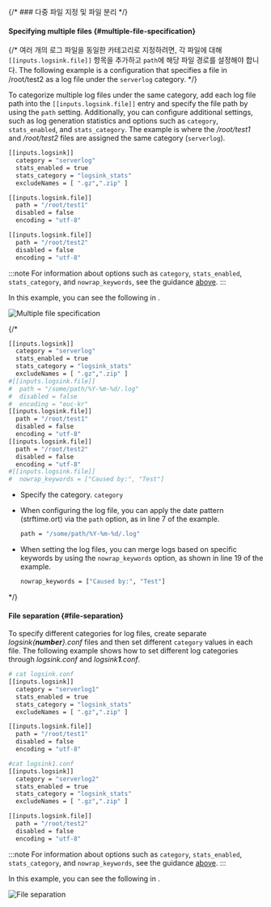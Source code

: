 {/* ### 다중 파일 지정 및 파일 분리  */}

#### Specifying multiple files {#multiple-file-specification}

{/* 여러 개의 로그 파일을 동일한 카테고리로 지정하려면, 각 파일에 대해 `[[inputs.logsink.file]]` 항목을 추가하고 `path`에 해당 파일 경로를 설정해야 합니다. The following example is a configuration that specifies a file in /root/test2 as a log file under the `serverlog` category.  */}

To categorize multiple log files under the same category, add each log file path into the `[[inputs.logsink.file]]` entry and specify the file path by using the `path` setting. Additionally, you can configure additional settings, such as log generation statistics and options such as `category`, `stats_enabled`, and `stats_category`. The example is where the */root/test1* and */root/test2* files are assigned the same category (`serverlog`).

```bash {2,7-15}
[[inputs.logsink]]
  category = "serverlog"
  stats_enabled = true
  stats_category = "logsink_stats"
  excludeNames = [ ".gz",".zip" ]

[[inputs.logsink.file]]
  path = "/root/test1"
  disabled = false
  encoding = "utf-8"

[[inputs.logsink.file]]
  path = "/root/test2"
  disabled = false
  encoding = "utf-8"
```

:::note
For information about options such as `category`, `stats_enabled`, `stats_category`, and `nowrap_keywords`, see the guidance [above](#server-log-settings). 
:::

In this example, you can see the following in <Cmdname sid="side_logTail" className="uitext" />.

![Multiple file specification](/img/log-server-multi-file.png)

{/* <Columns>

<Column className="text--left width--45">

```bash {7,10-17,19} showLineNumbers
[[inputs.logsink]]
  category = "serverlog"
  stats_enabled = true
  stats_category = "logsink_stats"
  excludeNames = [ ".gz",".zip" ]
#[[inputs.logsink.file]]
#  path = "/some/path/%Y-%m-%d/.log"
#  disabled = false
#  encoding = "euc-kr"
[[inputs.logsink.file]]
  path = "/root/test1"
  disabled = false
  encoding = "utf-8"
[[inputs.logsink.file]]
  path = "/root/test2"
  disabled = false
  encoding = "utf-8"
#[[inputs.logsink.file]]
#  nowrap_keywords = ["Caused by:", "Test"]
```

</Column>

<Column className="text--left">

- Specify the category. `category` 

- When configuring the log file, you can apply the date pattern (strftime.ort) via the `path` option, as in line 7 of the example. 

  ```bash
  path = "/some/path/%Y-%m-%d/.log"
  ```

- When setting the log files, you can merge logs based on specific keywords by using the `nowrap_keywords` option, as shown in line 19 of the example. 

  ```bash
  nowrap_keywords = ["Caused by:", "Test"]
  ```

</Column>

</Columns> */}

#### File separation {#file-separation}

To specify different categories for log files, create separate *logsink\{<b>number</b>\}.conf* files and then set different `category` values ​​in each file. The following example shows how to set different log categories through *logsink.conf* and *logsink<b>1</b>.conf*.

<Columns>

<Column className="text--left width--50-2">

```bash title='logsink.conf' {1,3,9}
# cat logsink.conf
[[inputs.logsink]]
  category = "serverlog1"
  stats_enabled = true
  stats_category = "logsink_stats"
  excludeNames = [ ".gz",".zip" ]

[[inputs.logsink.file]]
  path = "/root/test1"
  disabled = false
  encoding = "utf-8"
```

</Column>

<Column className="text--left">

```bash title='logsink1.conf' {1,3,9}
#cat logsink1.conf
[[inputs.logsink]]
  category = "serverlog2"
  stats_enabled = true
  stats_category = "logsink_stats"
  excludeNames = [ ".gz",".zip" ]

[[inputs.logsink.file]]
  path = "/root/test2"
  disabled = false
  encoding = "utf-8"
```

</Column>

</Columns>

:::note
For information about options such as `category`, `stats_enabled`, `stats_category`, and `nowrap_keywords`, see the guidance [above](#server-log-settings). 
:::

In this example, you can see the following in <Cmdname sid="side_logTail" className="uitext" />.

![File separation](/img/log-server-file-separation.png)
